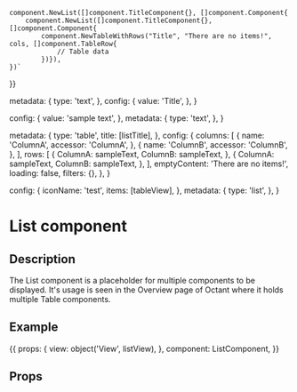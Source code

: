 
    component.NewList([]component.TitleComponent{}, []component.Component{
    	component.NewList([]component.TitleComponent{}, []component.Component{
    		component.NewTableWithRows("Title", "There are no items!", cols, []component.TableRow{
    			// Table data
    		})}),
    })`
}}


  metadata: {
    type: 'text',
  },
  config: {
    value: 'Title',
  },
}

  config: {
    value: 'sample text',
  },
  metadata: {
    type: 'text',
  },
}

  metadata: {
    type: 'table',
    title: [listTitle],
  },
  config: {
    columns: [
      {
        name: 'ColumnA',
        accessor: 'ColumnA',
      },
      {
        name: 'ColumnB',
        accessor: 'ColumnB',
      },
    ],
    rows: [
      {
        ColumnA: sampleText,
        ColumnB: sampleText,
      },
      {
        ColumnA: sampleText,
        ColumnB: sampleText,
      },
    ],
    emptyContent: 'There are no items!',
    loading: false,
    filters: {},
  },
}

  config: {
    iconName: 'test',
    items: [tableView],
  },
  metadata: {
    type: 'list',
  },
}


<h1>List component</h1>
<h2>Description</h2>

<p>
    The List component is a placeholder for multiple components to be displayed.
    It's usage is seen in the Overview page of Octant where it holds multiple Table components.
</p>
<h2>Example</h2>

<Meta title="Components/List" component={ListComponent} />


<Canvas withToolbar>
  <Story name="List component" parameters={{ docs: listDocs }} height="250px">
  {{
      props: {
        view: object('View', listView),
      },
      component: ListComponent,
      }}
  </Story>
</Canvas>

<h2>Props</h2>
<ArgsTable of={ListComponent} />
